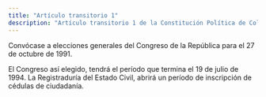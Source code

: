 ```yaml
---
title: "Artículo transitorio 1"
description: "Artículo transitorio 1 de la Constitución Política de Colombia"
---
```


Convócase a elecciones generales del Congreso de la República para el 27 de octubre de 1991.

El Congreso así elegido, tendrá el período que termina el 19 de julio de 1994.
La Registraduría del Estado Civil, abrirá un período de inscripción de cédulas de ciudadanía.
